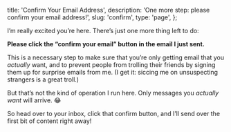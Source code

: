   title: 'Confirm Your Email Address',
  description: 'One more step: please confirm your email address!',
  slug: 'confirm',
  type: 'page',
};

I’m really excited you’re here. There’s just one more thing left to do:

**Please click the “confirm your email” button in the email I just sent.**

This is a necessary step to make sure that you’re only getting email that you _actually_ want, and to prevent people from trolling their friends by signing them up for surprise emails from me. (I get it: siccing me on unsuspecting strangers is a great troll.)

But that’s not the kind of operation I run here. Only messages you _actually want_ will arrive. 😂

So head over to your inbox, click that confirm button, and I’ll send over the first bit of content right away!
